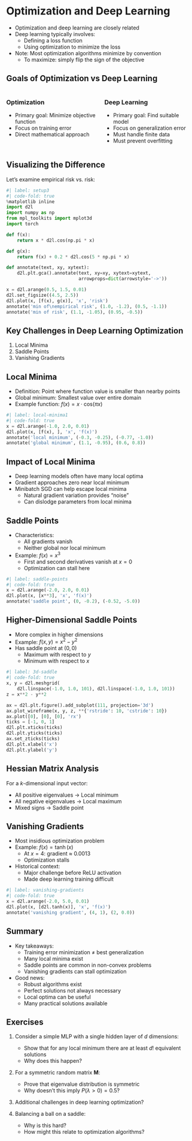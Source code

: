 <!-- ---
title: "Optimization and Deep Learning"
format: 
  revealjs:
    theme: custom.scss
    css: custom.css
    width: 1920
    height: 1080
    menu:
      side: right
      width: wide
    template-partials:
      - title-slide.html
    slide-number: c/t
    logo: "eclipse_logo_small.png"
    highlight-style: a11y
    incremental: false
    background-transition: fade
    footer: "©Philipp Pelz - FAU Erlangen-Nürnberg - Data Science for Electron Microscopy"
execute:
  eval: true
  echo: true
--- -->

# Optimization and Deep Learning

- Optimization and deep learning are closely related
- Deep learning typically involves:
  - Defining a loss function
  - Using optimization to minimize the loss
- Note: Most optimization algorithms minimize by convention
  - To maximize: simply flip the sign of the objective

## Goals of Optimization vs Deep Learning

::: {.columns}

::: {.column width="50%"}
### Optimization
- Primary goal: Minimize objective function
- Focus on training error
- Direct mathematical approach
:::

::: {.column width="50%"}
### Deep Learning
- Primary goal: Find suitable model
- Focus on generalization error
- Must handle finite data
- Must prevent overfitting
:::

:::

## Visualizing the Difference

Let's examine empirical risk vs. risk:

```python
#| label: setup3
#| code-fold: true
%matplotlib inline
import d2l
import numpy as np
from mpl_toolkits import mplot3d
import torch

def f(x):
    return x * d2l.cos(np.pi * x)

def g(x):
    return f(x) + 0.2 * d2l.cos(5 * np.pi * x)

def annotate(text, xy, xytext):
    d2l.plt.gca().annotate(text, xy=xy, xytext=xytext,
                           arrowprops=dict(arrowstyle='->'))

x = d2l.arange(0.5, 1.5, 0.01)
d2l.set_figsize((4.5, 2.5))
d2l.plot(x, [f(x), g(x)], 'x', 'risk')
annotate('min of\nempirical risk', (1.0, -1.2), (0.5, -1.1))
annotate('min of risk', (1.1, -1.05), (0.95, -0.5))
```

## Key Challenges in Deep Learning Optimization

1. Local Minima
2. Saddle Points
3. Vanishing Gradients

## Local Minima

- Definition: Point where function value is smaller than nearby points
- Global minimum: Smallest value over entire domain
- Example function: $f(x) = x \cdot \textrm{cos}(\pi x)$

```python
#| label: local-minima1
#| code-fold: true
x = d2l.arange(-1.0, 2.0, 0.01)
d2l.plot(x, [f(x), ], 'x', 'f(x)')
annotate('local minimum', (-0.3, -0.25), (-0.77, -1.0))
annotate('global minimum', (1.1, -0.95), (0.6, 0.8))
```

## Impact of Local Minima

- Deep learning models often have many local optima
- Gradient approaches zero near local minimum
- Minibatch SGD can help escape local minima
  - Natural gradient variation provides "noise"
  - Can dislodge parameters from local minima

## Saddle Points

- Characteristics:
  - All gradients vanish
  - Neither global nor local minimum
- Example: $f(x) = x^3$
  - First and second derivatives vanish at $x=0$
  - Optimization can stall here

```python
#| label: saddle-points
#| code-fold: true
x = d2l.arange(-2.0, 2.0, 0.01)
d2l.plot(x, [x**3], 'x', 'f(x)')
annotate('saddle point', (0, -0.2), (-0.52, -5.0))
```

## Higher-Dimensional Saddle Points

- More complex in higher dimensions
- Example: $f(x,y) = x^2 - y^2$
- Has saddle point at $(0,0)$
  - Maximum with respect to $y$
  - Minimum with respect to $x$

```python
#| label: 3d-saddle
#| code-fold: true
x, y = d2l.meshgrid(
    d2l.linspace(-1.0, 1.0, 101), d2l.linspace(-1.0, 1.0, 101))
z = x**2 - y**2

ax = d2l.plt.figure().add_subplot(111, projection='3d')
ax.plot_wireframe(x, y, z, **{'rstride': 10, 'cstride': 10})
ax.plot([0], [0], [0], 'rx')
ticks = [-1, 0, 1]
d2l.plt.xticks(ticks)
d2l.plt.yticks(ticks)
ax.set_zticks(ticks)
d2l.plt.xlabel('x')
d2l.plt.ylabel('y')
```

## Hessian Matrix Analysis

For a $k$-dimensional input vector:

- All positive eigenvalues → Local minimum
- All negative eigenvalues → Local maximum
- Mixed signs → Saddle point

## Vanishing Gradients

- Most insidious optimization problem
- Example: $f(x) = \tanh(x)$
  - At $x = 4$: gradient ≈ 0.0013
  - Optimization stalls
- Historical context:
  - Major challenge before ReLU activation
  - Made deep learning training difficult

```python
#| label: vanishing-gradients
#| code-fold: true
x = d2l.arange(-2.0, 5.0, 0.01)
d2l.plot(x, [d2l.tanh(x)], 'x', 'f(x)')
annotate('vanishing gradient', (4, 1), (2, 0.0))
```

## Summary

- Key takeaways:
  - Training error minimization ≠ best generalization
  - Many local minima exist
  - Saddle points are common in non-convex problems
  - Vanishing gradients can stall optimization
- Good news:
  - Robust algorithms exist
  - Perfect solutions not always necessary
  - Local optima can be useful
  - Many practical solutions available

## Exercises

1. Consider a simple MLP with a single hidden layer of $d$ dimensions:
   - Show that for any local minimum there are at least $d!$ equivalent solutions
   - Why does this happen?

2. For a symmetric random matrix $\mathbf{M}$:
   - Prove that eigenvalue distribution is symmetric
   - Why doesn't this imply $P(\lambda > 0) = 0.5$?

3. Additional challenges in deep learning optimization?

4. Balancing a ball on a saddle:
   - Why is this hard?
   - How might this relate to optimization algorithms? 